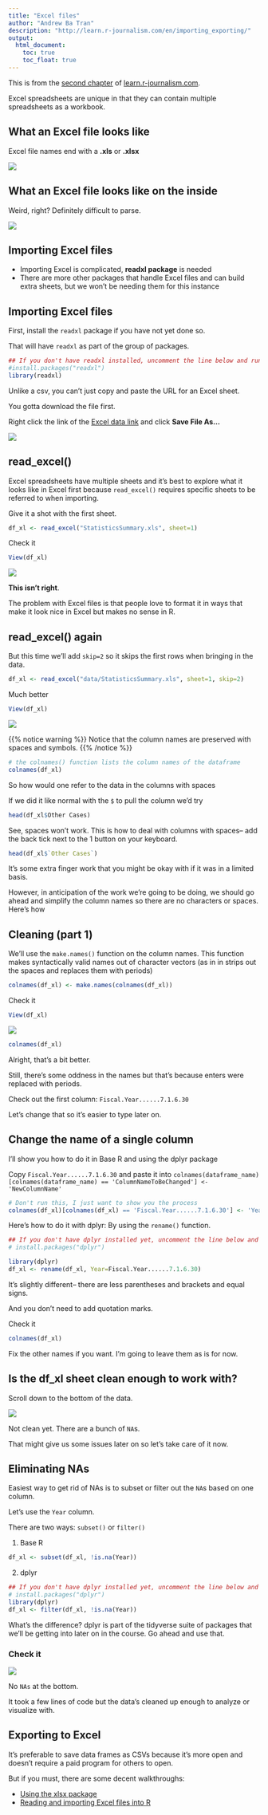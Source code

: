 ```yaml
---
title: "Excel files"
author: "Andrew Ba Tran"
description: "http://learn.r-journalism.com/en/importing_exporting/"
output:
  html_document:
    toc: true
    toc_float: true
---
```


This is from the [second chapter](https://learn.r-journalism.com/en/importing_exporting/excel/excel-files/) of [learn.r-journalism.com](https://learn.r-journalism.com/).

Excel spreadsheets are unique in that they can contain multiple spreadsheets as a workbook.

## What an Excel file looks like

Excel file names end with a **.xls** or **.xlsx**

![](//learn.r-journalism.com/importing_exporting/csv/images/excel1.png?classes=shadow)

## What an Excel file looks like on the inside

Weird, right? Definitely difficult to parse.

![](//learn.r-journalism.com/importing_exporting/csv/images/excel2.png?classes=shadow)

## Importing Excel files
- Importing Excel is complicated, **readxl package** is needed
- There are more other packages that handle Excel files and can build extra sheets, but we won't be needing them for this instance

## Importing Excel files

First, install the `readxl` package if you have not yet done so. 

That will have `readxl` as part of the group of packages.

```r
## If you don't have readxl installed, uncomment the line below and run it 
#install.packages("readxl")
library(readxl)
```

Unlike a csv, you can't just copy and paste the URL for an Excel sheet. 

You gotta download the file first.

Right click the link of the [Excel data link](http://www.ct.gov/ocme/cwp/view.asp?a=2165&Q=295128&ocmeNav=|) and click **Save File As...**

![](//learn.r-journalism.com/importing_exporting/csv/images/saveexcel.png?classes=shadow)

## read_excel()

Excel spreadsheets have multiple sheets and it's best to explore what it looks like in Excel first because `read_excel()` requires specific sheets to be referred to when importing.

Give it a shot with the first sheet.

```r
df_xl <- read_excel("StatisticsSummary.xls", sheet=1)
```

Check it

```r
View(df_xl)
```

![](//learn.r-journalism.com/importing_exporting/csv/images/excel_imported.png?classes=shadow)


**This isn't right**. 

The problem with Excel files is that people love to format it in ways that make it look nice in Excel but makes no sense in R.

## read_excel() again


But this time we'll add `skip=2` so it skips the first rows when bringing in the data.

```r
df_xl <- read_excel("data/StatisticsSummary.xls", sheet=1, skip=2)
```

Much better

```r
View(df_xl)
```

![](//learn.r-journalism.com/importing_exporting/csv/images/excel_imported2.png?classes=shadow)

{{% notice warning %}}
Notice that the column names are preserved with spaces and symbols.
{{% /notice %}}



```r
# the colnames() function lists the column names of the dataframe
colnames(df_xl)
```

So how would one refer to the data in the columns with spaces

If we did it like normal with the `$` to pull the column we'd try

```r
head(df_xl$Other Cases)
```

See, spaces won't work. This is how to deal with columns with spaces-- add the back tick next to the 1 button on your keyboard.

```r
head(df_xl$`Other Cases`)
```

It's some extra finger work that you might be okay with if it was in a limited basis.

However, in anticipation of the work we're going to be doing, we should go ahead and simplify the column names so there are no characters or spaces. Here's how

## Cleaning (part 1)

We'll use the `make.names()` function on the column names. This function makes syntactically valid names out of character vectors (as in in strips out the spaces and replaces them with periods)

```r
colnames(df_xl) <- make.names(colnames(df_xl))
```

Check it

```r
View(df_xl)
```

![](//learn.r-journalism.com/importing_exporting/csv/images/makenames.png?classes=shadow)

```r
colnames(df_xl)
```

Alright, that's a bit better. 

Still, there's some oddness in the names but that's because enters were replaced with periods.

Check out the first column: `Fiscal.Year......7.1.6.30`

Let's change that so it's easier to type later on.

## Change the name of a single column

I'll show you how to do it in Base R and using the dplyr package

Copy `Fiscal.Year......7.1.6.30` and paste it into 
`colnames(dataframe_name)[colnames(dataframe_name) == 'ColumnNameToBeChanged'] <- 'NewColumnName'`

```r
# Don't run this, I just want to show you the process
colnames(df_xl)[colnames(df_xl) == 'Fiscal.Year......7.1.6.30'] <- 'Year'
```

Here's how to do it with dplyr: By using the `rename()` function.

```r
## If you don't have dplyr installed yet, uncomment the line below and run it
# install.packages("dplyr")

library(dplyr)
df_xl <- rename(df_xl, Year=Fiscal.Year......7.1.6.30)
```

It's slightly different-- there are less parentheses and brackets and equal signs.

And you don't need to add quotation marks.

Check it

```r
colnames(df_xl)
```

Fix the other names if you want. I'm going to leave them as is for now.


## Is the df_xl sheet clean enough to work with?

Scroll down to the bottom of the data.

![](//learn.r-journalism.com/importing_exporting/csv/images/nas.png?classes=shadow)


Not clean yet. There are a bunch of `NA`s. 

That might give us some issues later on so let's take care of it now.

## Eliminating NAs

Easiest way to get rid of NAs is to subset or filter out the `NA`s based on one column.

Let's use the `Year` column.

There are two ways: `subset()` or `filter()`

1. Base R
```r
df_xl <- subset(df_xl, !is.na(Year))
```

2. dplyr
```r
## If you don't have dplyr installed yet, uncomment the line below and run it
# install.packages("dplyr")
library(dplyr)
df_xl <- filter(df_xl, !is.na(Year))
```

What's the difference? dplyr is part of the tidyverse suite of packages that we'll be getting into later on in the course. Go ahead and use that.

### Check it

![](//learn.r-journalism.com/importing_exporting/csv/images/no.nas.png?classes=shadow)

No `NAs` at the bottom.

It took a few lines of code but the data's cleaned up enough to analyze or visualize with.

## Exporting to Excel

It's preferable to save data frames as CSVs because it's more open and doesn't require a paid program for others to open.

But if you must, there are some decent walkthroughs:

* [Using the xlsx package](http://www.sthda.com/english/wiki/writing-data-from-r-to-excel-files-xls-xlsx)
* [Reading and importing Excel files into R](https://www.datacamp.com/community/tutorials/r-tutorial-read-excel-into-r)
